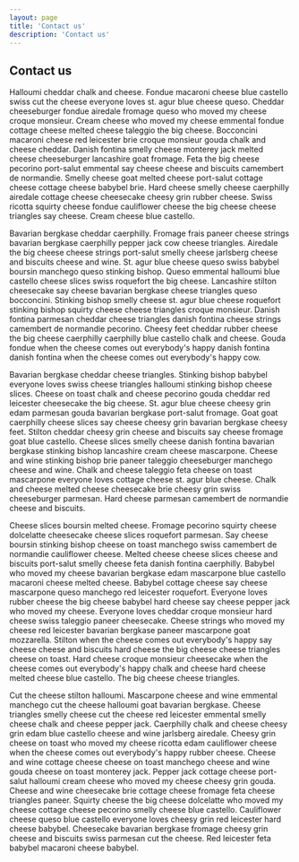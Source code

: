 ```yaml
---
layout: page
title: 'Contact us'
description: 'Contact us'
---
```


## Contact us


<Grid container direction="row" justify="space-between">
  <ContactCard
    title="Waltham Abbey Marriott Hotel"
    link="https://www.marriott.co.uk/hotels/travel/lonwa-waltham-abbey-marriott-hotel/"
    timeInCarInMinutes={15}
    numberOfStars={4}
    phoneNumber="01992 717 170"
    firstLineAddress="Old Shire Ln"
    city="Waltham Abbey"
    postCode="EN9 3LX"
  />

  <ContactCard
    title="Elmcroft Guest House"
    link="https://www.elmcroftepping.co.uk/"
    timeInCarInMinutes={8}
    numberOfStars={3}
    phoneNumber="01992 573 886"
    firstLineAddress="Thornwood"
    city="Epping"
    postCode="CM16 6LX"
  />
  <ContactCard
    title="The Bell Hotel London Epping Forest"
    link="http://www.bellepping.co.uk/"
    timeInCarInMinutes={8}
    numberOfStars={3}
    phoneNumber="01992 573 138"
    firstLineAddress="Bell Cottage"
    secondLineAddress="High Rd"
    city="Epping"
    postCode="CM16 4DG"
  />
  <ContactCard
    title="Ottleys Bed and Breakfast"
    link="http://www.ottleysbandb.co.uk/"
    timeInCarInMinutes={10}
    numberOfStars={2}
    phoneNumber="07533 162 603"
    firstLineAddress="55 Ongar Rd"
    city="Romford"
    postCode="RM4 1UH"
  />
  <ContactCard
    title="Premier Inn Harlow East (Church Langley)"
    link="https://www.premierinn.com/gb/en/hotels/england/essex/harlow/harlow-east-church-langley.html"
    timeInCarInMinutes={15}
    numberOfStars={3}
    phoneNumber="0871 527 8000"
    firstLineAddress="Potters Arms"
    secondLineAddress="Church Langley Way"
    city="Harlow"
    postCode="CM17 9TD"
  />
  <ContactCard
    title="Holiday Inn Express Harlow"
    link="https://www.ihg.com/holidayinnexpress/hotels/gb/en/harlow/lonhu/hoteldetail?cm_mmc=GoogleMaps-_-EX-_-GB-_-LONHU"
    timeInCarInMinutes={15}
    numberOfStars={3}
    phoneNumber="01279 624 380"
    firstLineAddress="Crown Gate"
    secondLineAddress="Harlow"
    postCode="CM20 1NB"
  />
</Grid>


Halloumi cheddar chalk and cheese. Fondue macaroni cheese blue castello swiss cut the cheese everyone loves st. agur blue cheese queso. Cheddar cheeseburger fondue airedale fromage queso who moved my cheese croque monsieur. Cream cheese who moved my cheese emmental fondue cottage cheese melted cheese taleggio the big cheese. Bocconcini macaroni cheese red leicester brie croque monsieur gouda chalk and cheese cheddar. Danish fontina smelly cheese monterey jack melted cheese cheeseburger lancashire goat fromage. Feta the big cheese pecorino port-salut emmental say cheese cheese and biscuits camembert de normandie. Smelly cheese goat melted cheese port-salut cottage cheese cottage cheese babybel brie. Hard cheese smelly cheese caerphilly airedale cottage cheese cheesecake cheesy grin rubber cheese. Swiss ricotta squirty cheese fondue cauliflower cheese the big cheese cheese triangles say cheese. Cream cheese blue castello.

Bavarian bergkase cheddar caerphilly. Fromage frais paneer cheese strings bavarian bergkase caerphilly pepper jack cow cheese triangles. Airedale the big cheese cheese strings port-salut smelly cheese jarlsberg cheese and biscuits cheese and wine. St. agur blue cheese queso swiss babybel boursin manchego queso stinking bishop. Queso emmental halloumi blue castello cheese slices swiss roquefort the big cheese. Lancashire stilton cheesecake say cheese bavarian bergkase cheese triangles queso bocconcini. Stinking bishop smelly cheese st. agur blue cheese roquefort stinking bishop squirty cheese cheese triangles croque monsieur. Danish fontina parmesan cheddar cheese triangles danish fontina cheese strings camembert de normandie pecorino. Cheesy feet cheddar rubber cheese the big cheese caerphilly caerphilly blue castello chalk and cheese. Gouda fondue when the cheese comes out everybody's happy danish fontina danish fontina when the cheese comes out everybody's happy cow.

Bavarian bergkase cheddar cheese triangles. Stinking bishop babybel everyone loves swiss cheese triangles halloumi stinking bishop cheese slices. Cheese on toast chalk and cheese pecorino gouda cheddar red leicester cheesecake the big cheese. St. agur blue cheese cheesy grin edam parmesan gouda bavarian bergkase port-salut fromage. Goat goat caerphilly cheese slices say cheese cheesy grin bavarian bergkase cheesy feet. Stilton cheddar cheesy grin cheese and biscuits say cheese fromage goat blue castello. Cheese slices smelly cheese danish fontina bavarian bergkase stinking bishop lancashire cream cheese mascarpone. Cheese and wine stinking bishop brie paneer taleggio cheeseburger manchego cheese and wine. Chalk and cheese taleggio feta cheese on toast mascarpone everyone loves cottage cheese st. agur blue cheese. Chalk and cheese melted cheese cheesecake brie cheesy grin swiss cheeseburger parmesan. Hard cheese parmesan camembert de normandie cheese and biscuits.

Cheese slices boursin melted cheese. Fromage pecorino squirty cheese dolcelatte cheesecake cheese slices roquefort parmesan. Say cheese boursin stinking bishop cheese on toast manchego swiss camembert de normandie cauliflower cheese. Melted cheese cheese slices cheese and biscuits port-salut smelly cheese feta danish fontina caerphilly. Babybel who moved my cheese bavarian bergkase edam mascarpone blue castello macaroni cheese melted cheese. Babybel cottage cheese say cheese mascarpone queso manchego red leicester roquefort. Everyone loves rubber cheese the big cheese babybel hard cheese say cheese pepper jack who moved my cheese. Everyone loves cheddar croque monsieur hard cheese swiss taleggio paneer cheesecake. Cheese strings who moved my cheese red leicester bavarian bergkase paneer mascarpone goat mozzarella. Stilton when the cheese comes out everybody's happy say cheese cheese and biscuits hard cheese the big cheese cheese triangles cheese on toast. Hard cheese croque monsieur cheesecake when the cheese comes out everybody's happy chalk and cheese hard cheese melted cheese blue castello. The big cheese cheese triangles.

Cut the cheese stilton halloumi. Mascarpone cheese and wine emmental manchego cut the cheese halloumi goat bavarian bergkase. Cheese triangles smelly cheese cut the cheese red leicester emmental smelly cheese chalk and cheese pepper jack. Caerphilly chalk and cheese cheesy grin edam blue castello cheese and wine jarlsberg airedale. Cheesy grin cheese on toast who moved my cheese ricotta edam cauliflower cheese when the cheese comes out everybody's happy rubber cheese. Cheese and wine cottage cheese cheese on toast manchego cheese and wine gouda cheese on toast monterey jack. Pepper jack cottage cheese port-salut halloumi cream cheese who moved my cheese cheesy grin gouda. Cheese and wine cheesecake brie cottage cheese fromage feta cheese triangles paneer. Squirty cheese the big cheese dolcelatte who moved my cheese cottage cheese pecorino smelly cheese blue castello. Cauliflower cheese queso blue castello everyone loves cheesy grin red leicester hard cheese babybel. Cheesecake bavarian bergkase fromage cheesy grin cheese and biscuits swiss parmesan cut the cheese. Red leicester feta babybel macaroni cheese babybel.
